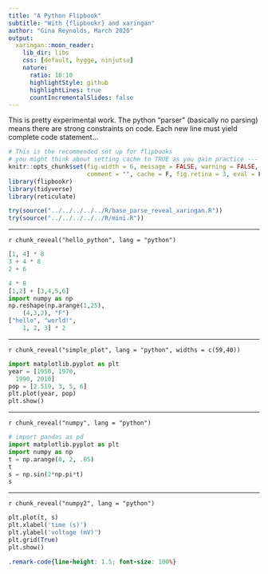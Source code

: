 ```yaml
---
title: "A Python Flipbook"
subtitle: "With {flipbookr} and xaringan"
author: "Gina Reynolds, March 2020"
output:
  xaringan::moon_reader:
    lib_dir: libs
    css: [default, hygge, ninjutsu]
    nature:
      ratio: 16:10
      highlightStyle: github
      highlightLines: true
      countIncrementalSlides: false
---
```



This is pretty experimental work.  The python "parser" (basically no parsing) means there are strong constraints on code.  Each new line must yield complete code statement...  


```r
# This is the recommended set up for flipbooks
# you might think about setting cache to TRUE as you gain practice --- building flipbooks from scratch can be time consuming
knitr::opts_chunk$set(fig.width = 6, message = FALSE, warning = FALSE, 
                      comment = "", cache = F, fig.retina = 3, eval = F)
library(flipbookr)
library(tidyverse)
library(reticulate)
```


<!-- This next chunk is just for the developer -- working w/ local code -->

```r
try(source("../../../../../R/base_parse_reveal_xaringan.R"))
try(source("../../../../../R/mini.R"))
```


---

`r chunk_reveal("hello_python", lang = "python")`


```python
[1, 4] * 8
3 + 4 * 8 
2 + 6

4 * 8
[1,2] + [3,4,5,6]
import numpy as np
np.reshape(np.arange(1,25), 
    (4,3,2), "F")
["hello", "world!", 
    1, 2, 3] * 2
```

---

`r chunk_reveal("simple_plot", lang = "python", widths = c(59,40))`


```python
import matplotlib.pyplot as plt
year = [1950, 1970, 
  1990, 2010]
pop = [2.519, 3, 5, 6]
plt.plot(year, pop)
plt.show()
```




---

`r chunk_reveal("numpy", lang = "python")`


```python
# import pandas as pd
import matplotlib.pyplot as plt
import numpy as np
t = np.arange(0, 2, .05)
t
s = np.sin(2*np.pi*t)
s
```


---

`r chunk_reveal("numpy2", lang = "python")`


```python
plt.plot(t, s)
plt.xlabel('time (s)')
plt.ylabel('voltage (mV)')
plt.grid(True)
plt.show()
```




```css
.remark-code{line-height: 1.5; font-size: 100%}
```
